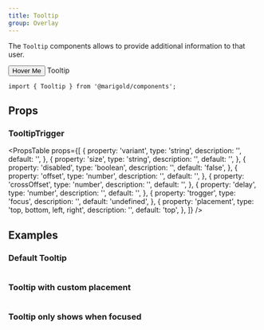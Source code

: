 ```yaml
---
title: Tooltip
group: Overlay
---
```


The `Tooltip` components allows to provide additional information to that user.

<Preview>
  <Tooltip.Trigger>
    <Button variant="primary">
      <Text>Hover Me</Text>
    </Button>
    <Tooltip>Tooltip</Tooltip>
  </Tooltip.Trigger>
</Preview>

```tsx
import { Tooltip } from '@marigold/components';
```

## Props

### TooltipTrigger

<PropsTable
  props={[
    {
      property: 'variant',
      type: 'string',
      description: '',
      default: '',
    },
    {
      property: 'size',
      type: 'string',
      description: '',
      default: '',
    },
    {
      property: 'disabled',
      type: 'boolean',
      description: '',
      default: 'false',
    },
    {
      property: 'offset',
      type: 'number',
      description: '',
      default: '',
    },
    {
      property: 'crossOffset',
      type: 'number',
      description: '',
      default: '',
    },
    {
      property: 'delay',
      type: 'number',
      description: '',
      default: '',
    },
    {
      property: 'trogger',
      type: 'focus',
      description: '',
      default: 'undefined',
    },
    {
      property: 'placement',
      type: 'top, bottom, left, right',
      description: '',
      default: 'top',
    },
  ]}
/>

## Examples

### Default Tooltip

```tsx preview file=components/Tooltip/tooltip-basic.demo.tsx

```

### Tooltip with custom placement

```tsx preview file=components/Tooltip/tooltip-custom.demo.tsx

```

### Tooltip only shows when focused

```tsx preview file=components/Tooltip/tooltip-focus.demo.tsx

```
